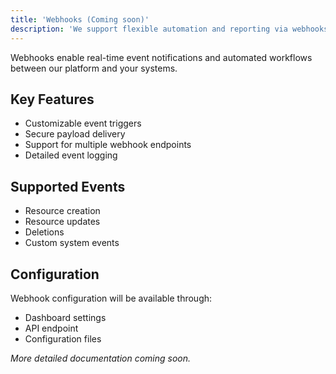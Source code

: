```yaml
---
title: 'Webhooks (Coming soon)'
description: 'We support flexible automation and reporting via webhooks'
---
```


Webhooks enable real-time event notifications and automated workflows between our platform and your systems.

## Key Features

- Customizable event triggers
- Secure payload delivery
- Support for multiple webhook endpoints
- Detailed event logging

## Supported Events

- Resource creation
- Resource updates
- Deletions
- Custom system events

## Configuration

Webhook configuration will be available through:

- Dashboard settings
- API endpoint
- Configuration files

*More detailed documentation coming soon.*